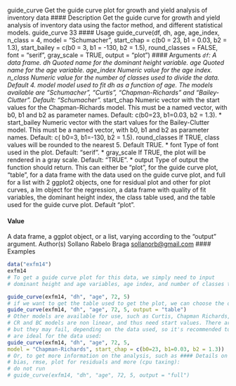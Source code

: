 guide_curve Get the guide curve plot for growth and yield analysis of inventory
data
#### Description
Get the guide curve for growth and yield analysis of inventory data using the factor method, and
different statistical models.
guide_curve 33
#### Usage
guide_curve(df, dh, age, age_index, n_class = 4, model = "Schumacher",
start_chap = c(b0 = 23, b1 = 0.03, b2 = 1.3), start_bailey = c(b0 =
3, b1 = -130, b2 = 1.5), round_classes = FALSE, font = "serif",
gray_scale = TRUE, output = "plot")
#### Arguments 
*``df``: A data frame.
dh Quoted name for the dominant height variable.
age Quoted name for the age variable.
age_index Numeric value for the age index.
n_class Numeric value for the number of classes used to divide the data. Default 4.
model model used to fit dh as a function of age. The models available are "Schumacher",
"Curtis", "Chapman-Richards" and "Bailey-Clutter". Default: "Schumacher".
* start_chap Numeric vector with the start values for the Chapman-Richards model. This
must be a named vector, with b0, b1 and b2 as parameter names. Default:
c(b0=23, b1=0.03, b2 = 1.3).
* start_bailey Numeric vector with the start values for the Bailey-Clutter model. This must be a named vector, with b0, b1 and b2 as parameter names. Default: c( b0=3, b1=-130, b2 = 1.5).
round_classes If TRUE, class values will be rounded to the nearest 5. Default TRUE.
* font Type of font used in the plot. Default: "serif".
* gray_scale If TRUE, the plot will be rendered in a gray scale. Default: "TRUE".
* output Type of output the function should return. This can either be "plot", for the guide curve plot, "table", for a data frame with the data used on the guide
curve plot, and full for a list with 2 ggplot2 objects, one for residual plot and other for plot curves, a lm object for the regression, a data frame with quality of
fit variables, the dominant height index, the class table used, and the table used for the guide curve plot. Default "plot".

#### Value
A data frame, a ggplot object, or a list, varying according to the "output" argument.
Author(s)
Sollano Rabelo Braga <sollanorb@gmail.com>
#### Examples
```r
data("exfm14")
exfm14
# To get a guide curve plot for this data, we simply need to input
# dominant height and age variables, age index, and number of classes to be used:

guide_curve(exfm14, "dh", "age", 72, 5)
# if we want to get the table used to get the plot, we can choose the output "table":
guide_curve(exfm14, "dh", "age", 72, 5, output = "table")
# Other models are available for use, such as Curtis, Chapman Richards, and Bailey:
# CR and BC models are non linear, and thus need start values. There are default values,
# but they may fail, depending on the data used, so it's recommended to try start values that
# are ideal for the data used:
guide_curve(exfm14, "dh", "age", 72, 5,
model = "Chapman-Richards", start_chap = c(b0=23, b1=0.03, b2 = 1.3))
# Or, to get more information on the analysis, such as #### Details on the regression,
# bias, rmse, plot for residuals and more (cpu taxing):
# do not run
# guide_curve(exfm14, "dh", "age", 72, 5, output = "full")
```


